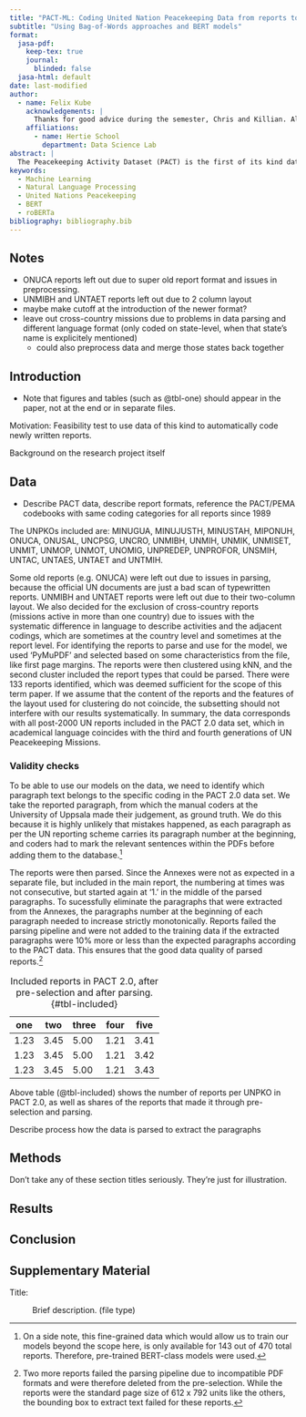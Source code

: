 ```yaml
---
title: "PACT-ML: Coding United Nation Peacekeeping Data from reports to the Secretary-General"
subtitle: "Using Bag-of-Words approaches and BERT models"
format:
  jasa-pdf:
    keep-tex: true  
    journal:
      blinded: false
  jasa-html: default
date: last-modified
author:
  - name: Felix Kube
    acknowledgements: | 
      Thanks for good advice during the semester, Chris and Killian. Also all the peers I talked to while tackling this group project alone :) it was not so alone after all.
    affiliations:
      - name: Hertie School
        department: Data Science Lab
abstract: |
  The Peacekeeping Activity Dataset (PACT) is the first of its kind data collection to shine light on what peacekeepers actually implement while deployed. In the past, many projects have looked towards mandates to study how specific tasks and mission success are related. PACT used report data from the mission heads to the Secretary-General of the UN to code up to 39 categories of task implementation on six different engagement levels. This project, PACT-ML, aims to extend the data collections of PACT 1.0 (@Blair2022) and PACT 2.0 (@PACT2, @Otto2024) by using selected reports of PACT 2.0 to examine the application of Machine Learning / Natural Language Processing techniques to automatically code this sort of data from the reports.
keywords:
  - Machine Learning
  - Natural Language Processing
  - United Nations Peacekeeping
  - BERT
  - roBERTa
bibliography: bibliography.bib  
---
```


## Notes

- ONUCA reports left out due to super old report format and issues in preprocessing.
- UNMIBH and UNTAET reports left out due to 2 column layout
- maybe make cutoff at the introduction of the newer format?
- leave out cross-country missions due to problems in data parsing and different language format (only coded on state-level, when that state's name is explicitely mentioned)
  - could also preprocess data and merge those states back together


## Introduction {#sec-intro}



- Note that figures and tables (such as @tbl-one) should appear in the paper, not at the end or in separate files.

Motivation: Feasibility test to use data of this kind to automatically code newly written reports.

Background on the research project itself



## Data {#sec-data}

- Describe PACT data, describe report formats, reference the PACT/PEMA codebooks with same coding categories for all reports since 1989

The UNPKOs included are: MINUGUA, MINUJUSTH, MINUSTAH, MIPONUH, ONUCA, ONUSAL, UNCPSG, UNCRO, UNMIBH, UNMIH, UNMIK, UNMISET, UNMIT, UNMOP, UNMOT, UNOMIG, UNPREDEP, UNPROFOR, UNSMIH, UNTAC, UNTAES, UNTAET and UNTMIH.

Some old reports (e.g. ONUCA) were left out due to issues in parsing, because the official UN documents are just a bad scan of typewritten reports. UNMIBH and UNTAET reports were left out due to their two-column layout. We also decided for the exclusion of cross-country reports (missions active in more than one country) due to issues with the systematic difference in language to describe activities and the adjacent codings, which are sometimes at the country level and sometimes at the report level. For identifying the reports to parse and use for the model, we used 'PyMuPDF' and selected based on some characteristics from the file, like first page margins. The reports were then clustered using kNN, and the second cluster included the report types that could be parsed. There were 133 reports identified, which was deemed sufficient for the scope of this term paper. If we assume that the content of the reports and the features of the layout used for clustering do not coincide, the subsetting should not interfere with our results systematically. In summary, the data corresponds with all post-2000 UN reports included in the PACT 2.0 data set, which in academical language coincides with the third and fourth generations of UN Peacekeeping Missions.

### Validity checks

To be able to use our models on the data, we need to identify which paragraph text belongs to the specific coding in the PACT 2.0 data set. We take the reported paragraph, from which the manual coders at the University of Uppsala made their judgement, as ground truth. We do this because it is highly unlikely that mistakes happened, as each paragraph as per the UN reporting scheme carries its paragraph number at the beginning, and coders had to mark the relevant sentences within the PDFs before adding them to the database.[^1]

The reports were then parsed. Since the Annexes were not as expected in a separate file, but included in the main report, the numbering at times was not consecutive, but started again at '1.' in the middle of the parsed paragraphs. To sucessfully eliminate the paragraphs that were extracted from the Annexes, the paragraphs number at the beginning of each paragraph needed to increase strictly monotonically. Reports failed the parsing pipeline and were not added to the training data if the extracted paragraphs were 10% more or less than the expected paragraphs according to the PACT data. This ensures that the good data quality of parsed reports.[^2]

[^1]: On a side note, this fine-grained data which would allow us to train our models beyond the scope here, is only available for 143 out of 470 total reports. Therefore, pre-trained BERT-class models were used.
[^2]: Two more reports failed the parsing pipeline due to incompatible PDF formats and were therefore deleted from the pre-selection. While the reports were the standard page size of 612 x 792 units like the others, the bounding box to extract text failed for these reports.

| one  | two  | three | four | five |
|------|------|-------|------|------|
| 1.23 | 3.45 | 5.00  | 1.21 | 3.41 |
| 1.23 | 3.45 | 5.00  | 1.21 | 3.42 |
| 1.23 | 3.45 | 5.00  | 1.21 | 3.43 |

: Included reports in PACT 2.0, after pre-selection and after parsing. {#tbl-included}

Above table (@tbl-included) shows the number of reports per UNPKO in PACT 2.0, as well as shares of the reports that made it through pre-selection and parsing.



Describe process how the data is parsed to extract the paragraphs


## Methods {#sec-meth}

Don't take any of these section titles seriously.
They're just for illustration.

## Results {#sec-results}


## Conclusion {#sec-conc}


## Supplementary Material {.supplementary}

Title:

:   Brief description. (file type)





 
